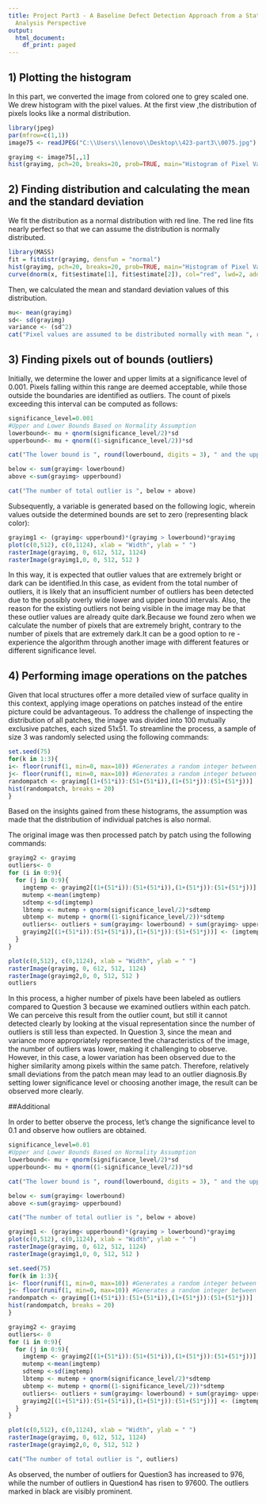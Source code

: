 ```yaml
---
title: Project Part3 - A Baseline Defect Detection Approach from a Statistical Data
  Analysis Perspective
output:
  html_document:
    df_print: paged
---
```

## 1) Plotting the histogram
In this part, we converted the image from colored one to grey scaled one. We drew histogram with the pixel values. At the first view ,the distribution of pixels looks like a normal distribution.

```r
library(jpeg)
par(mfrow=c(1,1))
image75 <- readJPEG("C:\\Users\\lenovo\\Desktop\\423-part3\\0075.jpg") # read the color image

grayimg <- image75[,,1]
hist(grayimg, pch=20, breaks=20, prob=TRUE, main="Histogram of Pixel Values")
```

## 2) Finding distribution and calculating the mean and the standard deviation
We fit the distribution as a normal distribution with red line. The red line fits nearly perfect so that we can assume the distribution is normally distributed. 

```r
library(MASS)
fit = fitdistr(grayimg, densfun = "normal")
hist(grayimg, pch=20, breaks=20, prob=TRUE, main="Histogram of Pixel Values")
curve(dnorm(x, fit$estimate[1], fit$estimate[2]), col="red", lwd=2, add=T)
```

Then, we calculated the mean and standard deviation values of this distribution.

```r
mu<- mean(grayimg)
sd<- sd(grayimg)
variance <- (sd^2)
cat("Pixel values are assumed to be distributed normally with mean ", round(mu, digits = 3), " and standard deviation ", round(sd, digits = 3), ".")

```

## 3) Finding pixels out of bounds (outliers)
Initially, we determine the lower and upper limits at a significance level of 0.001. Pixels falling within this range are deemed acceptable, while those outside the boundaries are identified as outliers. The count of pixels exceeding this interval can be computed as follows:

```r
significance_level=0.001
#Upper and Lower Bounds Based on Normality Assumption
lowerbound<- mu + qnorm(significance_level/2)*sd
upperbound<- mu + qnorm((1-significance_level/2))*sd

cat("The lower bound is ", round(lowerbound, digits = 3), " and the upper bound is ", round(upperbound, digits = 3), ".")

below <- sum(grayimg< lowerbound) 
above <-sum(grayimg> upperbound)

cat("The number of total outlier is ", below + above)


```

Subsequently, a variable is generated based on the following logic, wherein values outside the determined bounds are set to zero (representing black color):

```r
grayimg1 <- (grayimg< upperbound)*(grayimg > lowerbound)*grayimg
plot(c(0,512), c(0,1124), xlab = "Width", ylab = " ")
rasterImage(grayimg, 0, 612, 512, 1124)
rasterImage(grayimg1,0, 0, 512, 512 )
```

In this way, it is expected that outlier values that are extremely bright or dark can be identified.In this case, as evident from the total number of outliers, it is likely that an insufficient number of outliers has been detected due to the possibly overly wide lower and upper bound intervals. Also, the reason for the existing outliers not being visible in the image may be that these outlier values are already quite dark.Because we found zero when we calculate the number of pixels that are extremely bright, contrary to the number of pixels that are extremely dark.It can be a good option to re -experience the algorithm through another image with different features or different significance level.


## 4) Performing image operations on the patches 
Given that local structures offer a more detailed view of surface quality in this context, applying image operations on patches instead of the entire picture could be advantageous. To address the challenge of inspecting the distribution of all patches, the image was divided into 100 mutually exclusive patches, each sized 51x51. To streamline the process, a sample of size 3 was randomly selected using the following commands:

```r
set.seed(75)
for(k in 1:3){
i<- floor(runif(1, min=0, max=10)) #Generates a random integer between 0 and 9
j<- floor(runif(1, min=0, max=10)) #Generates a random integer between 0 and 9
randompatch <- grayimg[(1+(51*i)):(51+(51*i)),(1+(51*j)):(51+(51*j))] 
hist(randompatch, breaks = 20)
}

```

Based on the insights gained from these histograms, the assumption was made that the distribution of individual patches is also normal.

The original image was then processed patch by patch using the following commands:

```r
grayimg2 <- grayimg
outliers<- 0
for (i in 0:9){
  for (j in 0:9){
    imgtemp <- grayimg2[(1+(51*i)):(51+(51*i)),(1+(51*j)):(51+(51*j))] 
    mutemp <-mean(imgtemp)
    sdtemp <-sd(imgtemp)
    lbtemp <- mutemp + qnorm(significance_level/2)*sdtemp
    ubtemp <- mutemp + qnorm((1-significance_level/2))*sdtemp
    outliers<- outliers + sum(grayimg< lowerbound) + sum(grayimg> upperbound)
    grayimg2[(1+(51*i)):(51+(51*i)),(1+(51*j)):(51+(51*j))] <- (imgtemp<ubtemp)*(imgtemp>lbtemp)*imgtemp
  }
}

plot(c(0,512), c(0,1124), xlab = "Width", ylab = " ")
rasterImage(grayimg, 0, 612, 512, 1124)
rasterImage(grayimg2,0, 0, 512, 512 )
outliers
```


In this process, a higher number of pixels have been labeled as outliers compared to Question 3 because we examined outliers within each patch. We can perceive this result from the outlier count, but still it cannot detected clearly by looking at the visual representation since the number of outliers is still less than expected. In Question 3, since the mean and variance more appropriately represented the characteristics of the image, the number of outliers was lower, making it challenging to observe. However, in this case, a lower variation has been observed due to the higher similarity among pixels within the same patch. Therefore, relatively small deviations from the patch mean may lead to an outlier diagnosis.By setting lower significance level or choosing another image, the result can be observed more clearly.


##Additional

In order to better observe the process, let's change the significance level to 0.1 and observe how outliers are obtained.

```r
significance_level=0.01
#Upper and Lower Bounds Based on Normality Assumption
lowerbound<- mu + qnorm(significance_level/2)*sd
upperbound<- mu + qnorm((1-significance_level/2))*sd

cat("The lower bound is ", round(lowerbound, digits = 3), " and the upper bound is ", round(upperbound, digits = 3), ".")

below <- sum(grayimg< lowerbound) 
above <-sum(grayimg> upperbound)

cat("The number of total outlier is ", below + above)
```


```r
grayimg1 <- (grayimg< upperbound)*(grayimg > lowerbound)*grayimg
plot(c(0,512), c(0,1124), xlab = "Width", ylab = " ")
rasterImage(grayimg, 0, 612, 512, 1124)
rasterImage(grayimg1,0, 0, 512, 512 )
```


```r
set.seed(75)
for(k in 1:3){
i<- floor(runif(1, min=0, max=10)) #Generates a random integer between 0 and 9
j<- floor(runif(1, min=0, max=10)) #Generates a random integer between 0 and 9
randompatch <- grayimg[(1+(51*i)):(51+(51*i)),(1+(51*j)):(51+(51*j))] 
hist(randompatch, breaks = 20)
}
```


```r
grayimg2 <- grayimg
outliers<- 0
for (i in 0:9){
  for (j in 0:9){
    imgtemp <- grayimg2[(1+(51*i)):(51+(51*i)),(1+(51*j)):(51+(51*j))] 
    mutemp <-mean(imgtemp)
    sdtemp <-sd(imgtemp)
    lbtemp <- mutemp + qnorm(significance_level/2)*sdtemp
    ubtemp <- mutemp + qnorm((1-significance_level/2))*sdtemp
    outliers<- outliers + sum(grayimg< lowerbound) + sum(grayimg> upperbound)
    grayimg2[(1+(51*i)):(51+(51*i)),(1+(51*j)):(51+(51*j))] <- (imgtemp<ubtemp)*(imgtemp>lbtemp)*imgtemp
  }
}

plot(c(0,512), c(0,1124), xlab = "Width", ylab = " ")
rasterImage(grayimg, 0, 612, 512, 1124)
rasterImage(grayimg2,0, 0, 512, 512 )

cat("The number of total outlier is ", outliers)


```

As observed, the number of outliers for Question3 has increased to 976, while the number of outliers in Question4 has risen to 97600. The outliers marked in black are visibly prominent.



